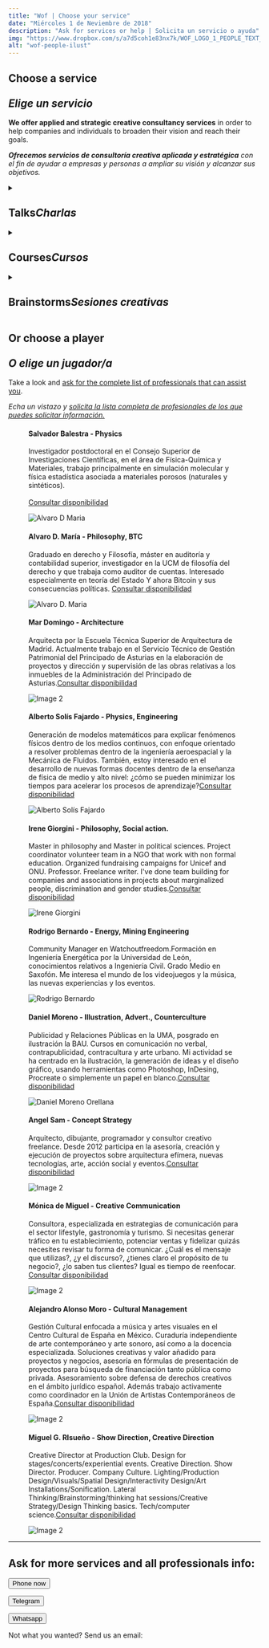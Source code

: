 ```yaml
---
title: "Wof | Choose your service"
date: "Miércoles 1 de Neviembre de 2018"
description: "Ask for services or help | Solicita un servicio o ayuda"
img: "https://www.dropbox.com/s/a7d5coh1e83nx7k/WOF_LOGO_1_PEOPLE_TEXT_small.jpg?raw=1"
alt: "wof-people-ilust"
---
```



<h2>Choose a service<br></br><i>Elige un servicio</i></h2>

<p><strong>We offer applied and strategic creative consultancy services</strong> in order to help companies and individuals to broaden their vision and reach their goals.</p>
<p><i><strong>Ofrecemos servicios de consultoría creativa aplicada y estratégica</strong> con el fin de ayudar a empresas y personas a ampliar su visión y alcanzar sus objetivos.</i></p>

<details>

  <summary>
    <h2>Talks<i>Charlas</i></h2>
  </summary>

  <details>
    <summary>
      <h3>The Philosophy of Bitcoin <br></br><i>La filosofía de Bitcoin</i></h3>
    </summary>
    <p><strong>Alvaro D. María</strong> will guide you through the revolutionary principles of decentralized monetary system, its consecuences, opportunities and beyond.</p>
    <p><i><strong>Alvaro D. María</strong> te guiará por los principios revolucionarios de un sistema monetario descentralizado, sus consecuencias, oportunidades y más allá.</i></p>
    <p><a href="#bottom">Order the talk</a></p>
  </details>

  <details>
    <summary>
      <h3>Physics and Chemistry in the origin of life <br></br><i>Química-física del origen de la vida</i></h3>
    </summary>
    <p>The talk will deal with life as an "inevitable" in a physical sense, according to the latest theories, and what implications it has for astrobiology.</p>
    <p><i>La charla tratará sobre la vida como un "inevitable" en un sentido físico, en acuerdo con las últimas teorías, y qué implicaciones tiene sobre la astrobiología.</i></p>
    <p><strong>Salvador Balestra</strong> is a postdoctoral researcher at the Higher Council for Scientific Research, in the area of ​​Physics-Chemistry and Materials.</p>
    <p><i><strong>Salvador Balestra</strong> es investigador postdoctoral en el Consejo Superior de Investigaciones Científicas, en el área de Física-Química y Materiales.</i></p>
    <h4>English, Español</h4>
    <p><a href="#bottom">Order the talk</a></p>
  </details>

  <details>
    <summary>
      <h3>Biomarkers - Life signs in space <br></br><i>Biomarcadores - Señales de vida extraterrestre</i></h3>
    </summary>
    <p>This talk lists and explains which molecules we can look for, what problems we have with detecting them, and which ones are used today to look for signs of life outside of Earth (or in very extremophilic systems).</p>
    <p><i>Esta charla enumera y explica qué moléculas podemos buscar, qué problemas tenemos con su detección y cuáles se usan hoy en día para buscar señal de vida fuera de la Tierra (o en sistemas muy extremófilos).</i></p>
    <p><strong>Salvador Balestra</strong> is a postdoctoral researcher at the Higher Council for Scientific Research, in the area of ​​Physics-Chemistry and Materials.</p>
    <p><i><strong>Salvador Balestra</strong> es investigador postdoctoral en el Consejo Superior de Investigaciones Científicas, en el área de Física-Química y Materiales.</i></p>
    <h4>English, Español</h4>
    <p><a href="#bottom">Order the talk</a></p>
  </details>

</details>

<details>

  <summary>
    <h2>Courses<i>Cursos</i></h2>
  </summary>

  <details>
    <summary>
      <h3>How to improve creativity through drawing <br></br><i>Cómo mejorar la creatividad mediante el dibujo</i></h3>
    </summary>
    <p><strong>Learn the principles of drawing </strong>applied to idea research and concept design with professionals dedicated to it for more than 10 years.</p>
    <p><i><strong>Aprende los principios del dibujo </strong>aplicados a la búsqueda de ideas y el diseño de concepto de la mano de un arquitecto dedicado a esta materia por más de 10 años.</i></p>
    <p><strong>Ángel Vázquez</strong> has been an architect and creative consultant for more than 10 years, working in visual arts and shows in Spain and the USA.</p>
    <p><i><strong>Ángel Vázquez</strong> es arquitecto y consultor creativo desde hace más de 10 años, trabajando en artes visuales y espectáculos en España y EEUU.</i></p>
    <h4>English, Español</h4>
    <p><a href="#bottom">Order the course - Solicitar Curso</a></p>
  </details>

</details>

<details>
  <summary>
    <h2>Brainstorms<i>Sesiones creativas</i></h2>
  </summary>

  <p>Get creative advice and proposals from multiple professionals without hiring them.</p>
  <p><i>Recibe el consejo creativo y las propuestas de múltiples profesionales sin contratarlos.</i></p>

  <details>
    <summary>
      <h2>B5 - Five professionals</h2>
    </summary>
    <p><strong>5 professionals from all disciplines</strong> will produce analysis, designs or concepts that will attend to the problem you present.</p>
    <p><i>5 profesionales de todas las disciplinas producirán análisis, diseños o conceptos que atenderán tu problema que presentas.</i></p>
    <h2><i>350EUR</i></h2>
    <p><a href="#bottom">Supply your briefing - Aportar informe</a></p>
  </details>

  <details>
    <summary>
      <h2>B10 - Ten professionals</h2>
    </summary>
    <p><strong>10 professionals from all disciplines</strong> will produce analysis, designs or concepts that will attend to the problem you present.</p>
    <p><i>10 profesionales de todas las disciplinas producirán análisis, diseños o conceptos que atenderán el problema que presentas.</i></p>
    <h2><i>600EUR</i></h2>
    <p><a href="#bottom">Supply your briefing - Aportar informe</a></p>
  </details>

  <details>
    <summary>
      <h2>B20 - Twenty professionals</h2>
    </summary>
    <p><strong>20 professionals from all disciplines</strong> will produce analysis, designs or concepts that will attend to the problem you present.</p>
    <p><i>20 profesionales de todas las disciplinas producirán análisis, diseños o conceptos que atenderán el problema que presentas.</i></p>
    <h2><i>1100EUR</i></h2>
    <p><a href="#bottom">Supply your briefing - Aportar informe</a></p>
  </details>

  <details>
    <summary>
      <h2>BX - Customize your brainstorm</h2>
    </summary>
    <p><strong>Choose any professional from our database</strong>, they will analyze and make reports, designs or concepts to attend the problem you present.</p>
    <p><i>Elige los profesionales que quieras de nuestra base de datos, que producirán análisis, diseños o conceptos que atenderán el problema que presentas.</i></p>
    <h2><i>Price upon request - Precio a consultar</i></h2>
    <p><a href="#bottom">Supply your briefing - Aportar informe</a></p>
  </details>

  <details>
    <summary>
      <h2>+BPeriod</h2>
    </summary>
    <p><strong>Request any of the above creative brainstorms</strong> periodically and add a get until 10% discount !</p>
    <p><i><strong>Solicite cualquiera de las lluvias de ideas creativas</strong> anteriores periódicamente y agregue un descuento de hasta el 10% !</i></p>
    <h2><i>+300EUR</i></h2>
    <p><a href="#bottom">Supply your briefing - Aportar informe</a></p>
  </details>

</details>

<h2>Or choose a player <br></br><i>O elige un jugador/a</i></h2>
<p>Take a look and <a href="#bottom">ask for the complete list of professionals that can assist you</a>.</p>
<p><i>Echa un vistazo y <a href="#bottom">solicita la lista completa de profesionales de los que puedes solicitar información.</a></i></p>
<div className="gallery">
  <figure id="pepe" className="gallery__item gallery__item--1">
    <label><h4>Salvador Balestra - Physics</h4><p>Investigador postdoctoral en el Consejo Superior de Investigaciones Científicas, en el área de Física-Química y Materiales, trabajo principalmente en simulación molecular y física estadística asociada a materiales porosos (naturales y sintéticos).<br></br><a href="#bottom">Consultar disponibilidad</a></p></label>
    <img src="https://www.dropbox.com/s/b66wbzcphi9ttty/salva_balestra_avatar.jpg?raw=1" className="gallery__img" alt="Alvaro D Maria"></img>
  </figure>
  <figure className="gallery__item gallery__item--2">
    <label><h4>Alvaro D. María - Philosophy, BTC</h4><p>Graduado en derecho y Filosofía, máster en auditoría y contabilidad superior, investigador en la UCM de filosofía del derecho y que trabaja como auditor de cuentas. Interesado especialmente en teoría del Estado Y ahora Bitcoin y sus consecuencias políticas. <a href="#bottom">Consultar disponibilidad</a></p></label>
    <img src="https://www.dropbox.com/s/dx465igexbmrsl5/f.elconfidencial.com_original_7b1_0b7_508_7b10b7508c4a2c9d10af75cd88df8478.jpg?raw=1" className="gallery__img" alt="Alvaro D. Maria"></img>
  </figure>
  <figure className="gallery__item gallery__item--3">
    <label><h4>Mar Domingo - Architecture</h4><p>Arquitecta por la Escuela Técnica Superior de Arquitectura de Madrid. Actualmente trabajo en el Servicio Técnico de Gestión Patrimonial del Principado de Asturias en la elaboración de proyectos y dirección y supervisión de las obras relativas a los inmuebles de la Administración del Principado de Asturias.<a href="#bottom">Consultar disponibilidad</a></p></label>
    <img src="https://www.dropbox.com/s/zq7hbcwn56ggpx8/2.jpeg?raw=1" className="gallery__img" alt="Image 2"></img>
  </figure>
  <figure className="gallery__item gallery__item--3">
    <label><h4>Alberto Solís Fajardo - Physics, Engineering</h4><p>Generación de modelos matemáticos para explicar fenómenos físicos dentro de los medios continuos, con enfoque orientado a resolver problemas dentro de la ingeniería aeroespacial y la Mecánica de Fluidos. También, estoy interesado en el desarrollo de nuevas formas docentes dentro de la enseñanza de física de medio y alto nivel: ¿cómo se pueden minimizar los tiempos para acelerar los procesos de aprendizaje?<a href="#bottom">Consultar disponibilidad</a></p></label>
    <img src="https://www.dropbox.com/s/h3jtgv516srivze/aeronautics.jpeg?raw=1" alt="Alberto Solís Fajardo"></img>
  </figure>
  <figure className="gallery__item gallery__item--3">
    <label><h4>Irene Giorgini - Philosophy, Social action.</h4><p>Master in philosophy and Master in political sciences. Project coordinator volunteer team in a NGO that work with non formal education. Organized fundraising campaigns for Unicef and ONU. Professor. Freelance writer. I've done team building for companies and associations in projects about marginalized people, discrimination and gender studies.<a href="#bottom">Consultar disponibilidad</a></p></label>
    <img src="https://www.dropbox.com/s/i1xtc05dv4vi720/irene.jpeg?raw=1" alt="Irene Giorgini"></img>
  </figure>
  <figure className="gallery__item gallery__item--3">
    <label><h4>Rodrigo Bernardo - Energy, Mining Engineering</h4><p>Community Manager en Watchoutfreedom.Formación en Ingeniería Energética por la Universidad de León, conocimientos relativos a Ingeniería Civil. Grado Medio en Saxofón. Me interesa el mundo de los videojuegos y la música, las nuevas experiencias y los eventos.</p></label>
    <img src="https://www.dropbox.com/s/d455wjvp3lwr0g1/fotocosmos_rodrigo_bernardo_wof.jpg?raw=1" alt="Rodrigo Bernardo"></img>
  </figure>
  <figure className="gallery__item gallery__item--3">
    <label><h4>Daniel Moreno - Illustration, Advert., Counterculture</h4><p> Publicidad y Relaciones Públicas en la UMA, posgrado en ilustración la BAU. Cursos en comunicación no verbal, contrapublicidad, contracultura y arte urbano. Mi actividad se ha centrado en la ilustración, la generación de ideas y el diseño gráfico, usando herramientas como Photoshop, InDesing, Procreate o simplemente un papel en blanco.<a href="#bottom">Consultar disponibilidad</a></p></label>
    <img src="https://www.dropbox.com/s/j4dyv24gym0p1e6/dani_orellana.png?raw=1" alt="Daniel Moreno Orellana"></img>
  </figure>
  <figure className="gallery__item gallery__item--3">
    <label><h4>Angel Sam - Concept Strategy</h4><p>Arquitecto, dibujante, programador y consultor creativo freelance. Desde 2012 participa en la asesoría, creación y ejecución de proyectos sobre arquitectura efímera, nuevas tecnologías, arte, acción social y eventos.<a href="#bottom">Consultar disponibilidad</a></p></label>
    <img src="https://www.dropbox.com/s/isd5dbk49pbtyi7/2013_Skrillexfalltour.png?raw=1" className="gallery__img" alt="Image 2"></img>
  </figure>
  <figure className="gallery__item gallery__item--3">
    <label><h4>Mónica de Miguel - Creative Communication</h4><p>Consultora, especializada en estrategias de comunicación para el sector lifestyle, gastronomía y turismo. Si necesitas generar tráfico en tu establecimiento, potenciar ventas y fidelizar quizás necesites revisar tu forma de comunicar. ¿Cuál es el mensaje que utilizas?, ¿y el discurso?, ¿tienes claro el propósito de tu negocio?, ¿lo saben tus clientes? Igual es tiempo de reenfocar. <a href="#bottom">Consultar disponibilidad</a></p></label>
    <img src="https://www.dropbox.com/s/y58s3vfxze6y75f/monica_dmiguel_wof.jpg?raw=1" className="gallery__img" alt="Image 2"></img>
  </figure>
  <figure className="gallery__item gallery__item--3">
    <label><h4>Alejandro Alonso Moro - Cultural Management</h4><p>Gestión Cultural enfocada a música y artes visuales en el Centro Cultural de España en México. Curaduría independiente de arte contemporáneo y arte sonoro, así como a la docencia especializada. Soluciones creativas y valor añadido para proyectos y negocios, asesoría en fórmulas de presentación de proyectos para búsqueda de financiación tanto pública como privada. Asesoramiento sobre defensa de derechos creativos en el ámbito jurídico español. Además trabajo activamente como coordinador en la Unión de Artistas Contemporáneos de España.<a href="#bottom">Consultar disponibilidad</a></p></label>
    <img src="https://www.dropbox.com/s/pzv2gzy4u1p0fbi/wof_alejandro_alonso.jpeg?raw=1" className="gallery__img" alt="Image 2"></img>
  </figure>
  <figure className="gallery__item gallery__item--3">
    <label><h4>Miguel G. RIsueño - Show Direction, Creative Direction</h4><p> Creative Director at Production Club. Design for stages/concerts/experiential events. Creative Direction. Show Director. Producer. Company Culture. Lighting/Production Design/Visuals/Spatial Design/Interactivity Design/Art Installations/Sonification. Lateral Thinking/Brainstorming/thinking hat sessions/Creative Strategy/Design Thinking basics. Tech/computer science.<a href="#bottom">Consultar disponibilidad</a></p></label>
    <img src="https://www.dropbox.com/s/bz5qdipf37ycgfe/miguel_risueno_wof.jpeg?raw=1" className="gallery__img" alt="Image 2"></img>
  </figure>
</div>

<hr></hr>

<h2>Ask for more services and all professionals info:</h2>
<form id="bottom" className="action" action="tel:34680936011">
      <button>Phone now</button>
</form>

<form className="action" action="https://t.me/info_wof" target="_blank">
      <button href="">Telegram</button>
</form>

<form className="action" action="https://wa.me/34680936011" target="_blank">
      <button href="">Whatsapp</button>
</form>

<p>Not what you wanted? Send us an email:</p>
<h4>
  <address href="#" class="cryptedmail"
     data-name="mail"
     data-domain="watchoutfreedom"
     data-tld="com"
     onclick="window.location.href = 'mailto:' + this.dataset.name + '@' + this.dataset.domain + '.' + this.dataset.tld; return false;">
  </address>
</h4>
